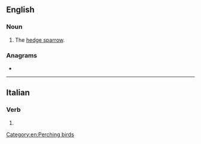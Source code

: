==English==

===Noun===
{{en-noun}}

# {{lb|en|UK|dialect}} The [[hedge sparrow]].

{{Webster 1913}}

===Anagrams===
* {{anagrams|en|a=aeprsv|pavers|vapers}}

[[Category:en:Perching birds]]

----

==Italian==

===Verb===
{{head|it|verb form}}

# {{inflection of|it|sparere||3|s|phis}}